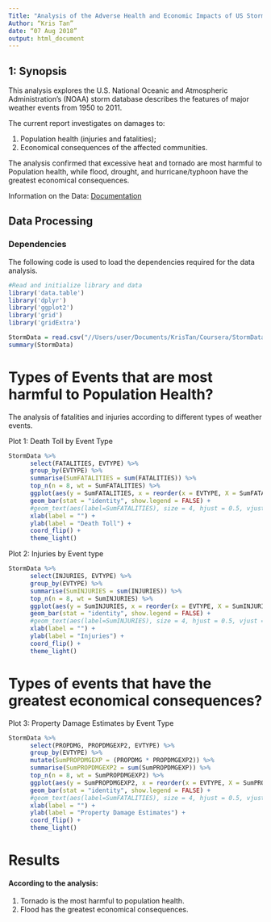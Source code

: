 ```yaml
---
Title: "Analysis of the Adverse Health and Economic Impacts of US Storms"
Author: “Kris Tan”
date: “07 Aug 2018”
output: html_document
---
```


## 1: Synopsis
This analysis explores the U.S. National Oceanic and Atmospheric Administration's (NOAA) storm database describes the features of major weather events from 1950 to 2011.

The current report investigates on damages to:

1) Population health (injuries and fatalities);
2) Economical consequences of the affected communities. 

The analysis confirmed that excessive heat and tornado are most harmful to Population health, while flood, drought, and hurricane/typhoon have the greatest economical consequences.

Information on the Data: [Documentation](https://d396qusza40orc.cloudfront.net/repdata%2Fpeer2_doc%2Fpd01016005curr.pdf)

## Data Processing

### Dependencies

The following code is used to load the dependencies required for the data analysis.
```r
#Read and initialize library and data
library('data.table')
library('dplyr')
library('ggplot2')
library('grid')
library('gridExtra')

StormData = read.csv("//Users/user/Documents/KrisTan/Coursera/StormData.csv")
summary(StormData)
```


# Types of Events that are most harmful to Population Health?

The analysis of fatalities and injuries according to different types of weather events.

Plot 1: Death Toll by Event Type

```{r, echo=TRUE}
StormData %>%
      select(FATALITIES, EVTYPE) %>%
      group_by(EVTYPE) %>%
      summarise(SumFATALITIES = sum(FATALITIES)) %>%
      top_n(n = 8, wt = SumFATALITIES) %>%
      ggplot(aes(y = SumFATALITIES, x = reorder(x = EVTYPE, X = SumFATALITIES), fill=EVTYPE))+
      geom_bar(stat = "identity", show.legend = FALSE) +
      #geom_text(aes(label=SumFATALITIES), size = 4, hjust = 0.5, vjust = -0.1) +
      xlab(label = "") +
      ylab(label = "Death Toll") +
      coord_flip() +
      theme_light()
```

Plot 2: Injuries by Event type

```{r, echo=TRUE}
StormData %>%
      select(INJURIES, EVTYPE) %>%
      group_by(EVTYPE) %>%
      summarise(SumINJURIES = sum(INJURIES)) %>%
      top_n(n = 8, wt = SumINJURIES) %>%
      ggplot(aes(y = SumINJURIES, x = reorder(x = EVTYPE, X = SumINJURIES), fill=EVTYPE))+
      geom_bar(stat = "identity", show.legend = FALSE) +
      #geom_text(aes(label=SumINJURIES), size = 4, hjust = 0.5, vjust = -0.1) +
      xlab(label = "") +
      ylab(label = "Injuries") +
      coord_flip() +
      theme_light()
```
# Types of events that have the greatest economical consequences?

Plot 3: Property Damage Estimates by Event Type

```{r, echo=TRUE}
StormData %>%
      select(PROPDMG, PROPDMGEXP2, EVTYPE) %>%
      group_by(EVTYPE) %>%
      mutate(SumPROPDMGEXP = (PROPDMG * PROPDMGEXP2)) %>%
      summarise(SumPROPDMGEXP2 = sum(SumPROPDMGEXP)) %>%
      top_n(n = 8, wt = SumPROPDMGEXP2) %>%
      ggplot(aes(y = SumPROPDMGEXP2, x = reorder(x = EVTYPE, X = SumPROPDMGEXP2), fill=EVTYPE))+
      geom_bar(stat = "identity", show.legend = FALSE) +
      #geom_text(aes(label=SumFATALITIES), size = 4, hjust = 0.5, vjust = -0.1) +
      xlab(label = "") +
      ylab(label = "Property Damage Estimates") +
      coord_flip() +
      theme_light()

```
# Results

#### According to the analysis:
1) Tornado is the most harmful to population health.
2) Flood has the greatest economical consequences. 

